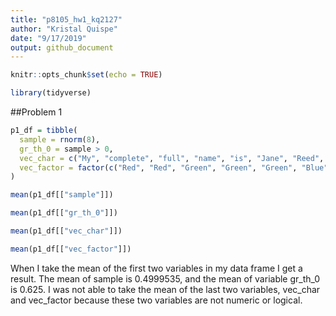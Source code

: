 ```yaml
---
title: "p8105_hw1_kq2127"
author: "Kristal Quispe"
date: "9/17/2019"
output: github_document
---
```


```r
knitr::opts_chunk$set(echo = TRUE)

library(tidyverse)
```

##Problem 1
```r
p1_df = tibble(
  sample = rnorm(8),
  gr_th_0 = sample > 0, 
  vec_char = c("My", "complete", "full", "name", "is", "Jane", "Reed", "Doe"),
  vec_factor = factor(c("Red", "Red", "Green", "Green", "Green", "Blue", "Blue", "Blue"))
)

mean(p1_df[["sample"]])

mean(p1_df[["gr_th_0"]])

mean(p1_df[["vec_char"]])

mean(p1_df[["vec_factor"]])
```

When I take the mean of the first two variables in my data frame I get a result. The mean of sample is 0.4999535, and the mean of variable gr_th_0 is 0.625. I was not able to take the mean of the last two variables, vec_char and vec_factor because these two variables are not numeric or logical. 
